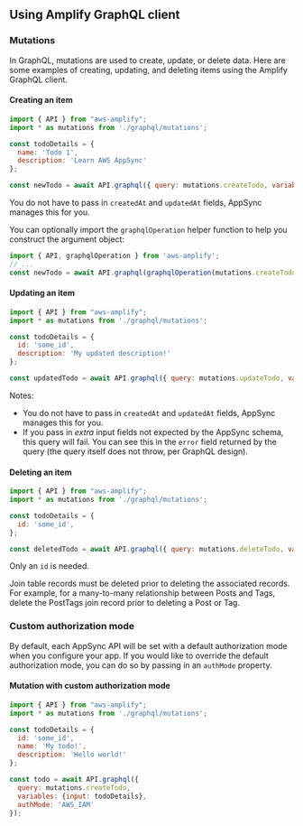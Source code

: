 ## Using Amplify GraphQL client

### Mutations

In GraphQL, mutations are used to create, update, or delete data. Here are some examples of creating, updating, and deleting items using the Amplify GraphQL client.

#### Creating an item

```javascript
import { API } from "aws-amplify";
import * as mutations from './graphql/mutations';

const todoDetails = {
  name: 'Todo 1',
  description: 'Learn AWS AppSync'
};

const newTodo = await API.graphql({ query: mutations.createTodo, variables: {input: todoDetails}});
```

You do not have to pass in `createdAt` and `updatedAt` fields, AppSync manages this for you.

You can optionally import the `graphqlOperation` helper function to help you construct the argument object:

```javascript
import { API, graphqlOperation } from 'aws-amplify';
// ...
const newTodo = await API.graphql(graphqlOperation(mutations.createTodo, {input: todoDetails})); // equivalent to above example
```

#### Updating an item

```javascript
import { API } from "aws-amplify";
import * as mutations from './graphql/mutations';

const todoDetails = {
  id: 'some_id',
  description: 'My updated description!'
};

const updatedTodo = await API.graphql({ query: mutations.updateTodo, variables: {input: todoDetails}});
```

Notes:

- You do not have to pass in `createdAt` and `updatedAt` fields, AppSync manages this for you.
- If you pass in *extra* input fields not expected by the AppSync schema, this query will fail. You can see this in the `error` field returned by the query (the query itself does not throw, per GraphQL design).

#### Deleting an item

```javascript
import { API } from "aws-amplify";
import * as mutations from './graphql/mutations';

const todoDetails = {
  id: 'some_id',
};

const deletedTodo = await API.graphql({ query: mutations.deleteTodo, variables: {input: todoDetails}});
```

Only an `id` is needed.

<Callout>
Join table records must be deleted prior to deleting the associated records. For example, for a many-to-many relationship between Posts and Tags, delete the PostTags join record prior to deleting a Post or Tag.
</Callout>

### Custom authorization mode

By default, each AppSync API will be set with a default authorization mode when you configure your app. If you would like to override the default authorization mode, you can do so by passing in an `authMode` property.

#### Mutation with custom authorization mode

```js
import { API } from "aws-amplify";
import * as mutations from './graphql/mutations';

const todoDetails = {
  id: 'some_id',
  name: 'My todo!',
  description: 'Hello world!'
};

const todo = await API.graphql({
  query: mutations.createTodo,
  variables: {input: todoDetails},
  authMode: 'AWS_IAM'
});
```
